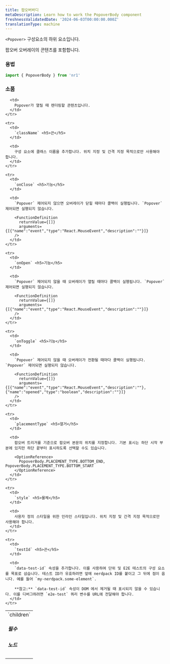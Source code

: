 ```yaml
---
title: 팝오버바디
metaDescription: Learn how to work the PopoverBody component
freshnessValidatedDate: '2024-06-03T00:00:00.000Z'
translationType: machine
---
```


`<Popover>` 구성요소의 하위 요소입니다.

팝오버 오버레이의 콘텐츠를 포함합니다.

### 용법

```js
import { PopoverBody } from 'nr1'
```

### 소품

<table>
  <tbody>
    <tr>
      <td>
        `children` <h5>필수</h5> <h5>노드</h5>
      </td>

      <td>
        Popover가 열릴 때 렌더링할 콘텐츠입니다.
      </td>
    </tr>

    <tr>
      <td>
        `className` <h5>끈</h5>
      </td>

      <td>
        구성 요소에 클래스 이름을 추가합니다. 위치 지정 및 간격 지정 목적으로만 사용해야 합니다.
      </td>
    </tr>

    <tr>
      <td>
        `onClose` <h5>기능</h5>
      </td>

      <td>
        `Popover` 제어되지 않으면 오버레이가 닫힐 때마다 콜백이 실행됩니다. `Popover` 제어되면 실행되지 않습니다.

        <FunctionDefinition
          returnValue={[]}
          arguments={[{"name":"event","type":"React.MouseEvent","description":""}]}
        />
      </td>
    </tr>

    <tr>
      <td>
        `onOpen` <h5>기능</h5>
      </td>

      <td>
        `Popover` 제어되지 않을 때 오버레이가 열릴 때마다 콜백이 실행됩니다. `Popover` 제어되면 실행되지 않습니다.

        <FunctionDefinition
          returnValue={[]}
          arguments={[{"name":"event","type":"React.MouseEvent","description":""}]}
        />
      </td>
    </tr>

    <tr>
      <td>
        `onToggle` <h5>기능</h5>
      </td>

      <td>
        `Popover` 제어되지 않을 때 오버레이가 전환될 때마다 콜백이 실행됩니다. `Popover` 제어되면 실행되지 않습니다.

        <FunctionDefinition
          returnValue={[]}
          arguments={[{"name":"event","type":"React.MouseEvent","description":""},{"name":"opened","type":"boolean","description":""}]}
        />
      </td>
    </tr>

    <tr>
      <td>
        `placementType` <h5>열거</h5>
      </td>

      <td>
        팝오버 트리거를 기준으로 팝오버 본문의 위치를 지정합니다. 기본 표시는 하단 시작 부분에 있지만 하단 끝부터 표시하도록 선택할 수도 있습니다.

        <OptionReference>
          PopoverBody.PLACEMENT_TYPE.BOTTOM_END, PopoverBody.PLACEMENT_TYPE.BOTTOM_START
        </OptionReference>
      </td>
    </tr>

    <tr>
      <td>
        `style` <h5>물체</h5>
      </td>

      <td>
        사용자 정의 스타일을 위한 인라인 스타일입니다. 위치 지정 및 간격 지정 목적으로만 사용해야 합니다.
      </td>
    </tr>

    <tr>
      <td>
        `testId` <h5>끈</h5>
      </td>

      <td>
        `data-test-id` 속성을 추가합니다. 이를 사용하여 단위 및 E2E 테스트의 구성 요소를 목표로 삼습니다. 테스트 ID가 유효하려면 앞에 nerdpack ID를 붙이고 그 뒤에 점이 옵니다. 예를 들어 `my-nerdpack.some-element`.

        **참고:** `data-test-id` 속성이 DOM 에서 제거될 때 표시되지 않을 수 있습니다. 이를 디버그하려면 `e2e-test` 쿼리 변수를 URL에 전달해야 합니다.
      </td>
    </tr>
  </tbody>
</table>